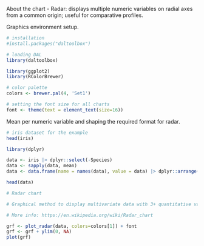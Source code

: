About the chart
- Radar: displays multiple numeric variables on radial axes from a common origin; useful for comparative profiles.

Graphics environment setup.
```r
# installation 
#install.packages("daltoolbox")

# loading DAL
library(daltoolbox) 
```

```r
library(ggplot2)
library(RColorBrewer)

# color palette
colors <- brewer.pal(4, 'Set1')

# setting the font size for all charts
font <- theme(text = element_text(size=16))
```

Mean per numeric variable and shaping the required format for radar.
```r
# iris dataset for the example
head(iris)
```

```r
library(dplyr)

data <- iris |> dplyr::select(-Species) 
data <- sapply(data, mean)
data <- data.frame(name = names(data), value = data) |> dplyr::arrange(name)

head(data)
```

```r

# Radar chart

# Graphical method to display multivariate data with 3+ quantitative variables on axes starting from the same point.

# More info: https://en.wikipedia.org/wiki/Radar_chart

grf <- plot_radar(data, colors=colors[1]) + font
grf <- grf + ylim(0, NA)
plot(grf)
```
